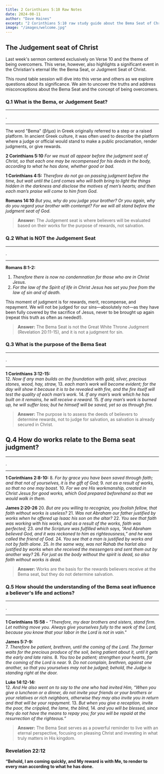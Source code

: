 ```yaml
---
title: 2 Corinthians 5:10 Raw Notes
date: 2024-08-11
author: "Dave Haines"
excerpt: "2 Corinthians 5:10 raw study guide about the Bema Seat of Christ"
image: "/images/welcome.jpg"
---
```


## The Judgement seat of Christ

Last week's sermon centered exclusively on Verse 10 and the theme of being overcomers. This verse, however, also highlights a significant event in the Christian's eternal life: the Bema Seat, or Judgment Seat of Christ.

This round table session will dive into this verse and others as we explore questions about its significance. We aim to uncover the truths and address misconceptions about the Bema Seat and the concept of being overcomers.

### Q.1 What is the Bema, or Judgement Seat?

---
.

---

The word "Bema" (βῆμα) in Greek originally referred to a step or a raised platform. In ancient Greek culture, it was often used to describe the platform where a judge or official would stand to make a public proclamation, render judgments, or give rewards.

**2 Corinthians 5:10** *For we must all appear before the judgment seat of Christ, so that each one may be recompensed for his deeds in the body, according to what he has done, whether good or bad.*

**1 Corinthians 4:5:** *Therefore do not go on passing judgment before the time, but wait until the Lord comes who will both bring to light the things hidden in the darkness and disclose the motives of men’s hearts; and then each man’s praise will come to him from God.*

**Romans 14:10** *But you, why do you judge your brother? Or you again, why do you regard your brother with contempt? For we will all stand before the judgment seat of God.*

> **Answer:** The Judgement seat is where believers will be evaluated based on their works for the purpose of rewards, not salvation.


### Q.2 What is NOT the Judgement Seat

---
.

---

**Romans 8:1-2:**
1. *Therefore there is now no condemnation for those who are in Christ Jesus.* 
2. *For the law of the Spirit of life in Christ Jesus has set you free from the law of sin and of death.*

This moment of judgment is for rewards, merit, recompense, and repayment. We will not be judged for our sins—absolutely not—as they have been fully covered by the sacrifice of Jesus, never to be brought up again (repeat this truth as often as needed!).

> **Answer:** The Bema Seat is not the Great White Throne Judgment (Revelation 20:11-15), and it is not a judgment for sin.


### Q.3 What is the purpose of the Bema Seat

---
.

---

**1 Corinthians 3:12-15:**  
12. *Now if any man builds on the foundation with gold, silver, precious stones, wood, hay, straw,*
13. *each man’s work will become evident; for the day will show it because it is to be revealed with fire, and the fire itself will test the quality of each man’s work.* 
14. *If any man’s work which he has built on it remains, he will receive a reward.* 
15. *If any man’s work is burned up, he will suffer loss; but he himself will be saved, yet so as through fire.*

> **Answer:** The purpose is to assess the deeds of believers to determine rewards, not to judge for salvation, as salvation is already secured in Christ.

## Q.4 How do works relate to the Bema seat judgment?

---
.

---

**1 Corinthians 2:8-10:**
8. *For by grace you have been saved through faith; and that not of yourselves, it is the gift of God;* 
9. *not as a result of works, so that no one may boast.* 
10. *For we are His workmanship, created in Christ Jesus for good works, which God prepared beforehand so that we would walk in them.*

**James 2:20-26**
20. *But are you willing to recognize, you foolish fellow, that faith without works is useless?* 
21. *Was not Abraham our father justified by works when he offered up Isaac his son on the altar?* 
22. *You see that faith was working with his works, and as a result of the works, faith was perfected;* 
23. *and the Scripture was fulfilled which says, “And Abraham believed God, and it was reckoned to him as righteousness,” and he was called the friend of God.* 
24. *You see that a man is justified by works and not by faith alone.* 
25. *In the same way, was not Rahab the harlot also justified by works when she received the messengers and sent them out by another way?* 
26. *For just as the body without the spirit is dead, so also faith without works is dead.*

> **Answer:** Works are the basis for the rewards believers receive at the Bema seat, but they do not determine salvation.

### Q.5 How should the understanding of the Bema seat influence a believer's life and actions?

---
.

---

**1 Corinthians 15:58 -** *"Therefore, my dear brothers and sisters, stand firm. Let nothing move you. Always give yourselves fully to the work of the Lord, because you know that your labor in the Lord is not in vain."*

**James 5:7-9:**  
7. *Therefore be patient, brethren, until the coming of the Lord. The farmer waits for the precious produce of the soil, being patient about it, until it gets the early and late rains.* 
8. *You too be patient; strengthen your hearts, for the coming of the Lord is near.* 
9. *Do not complain, brethren, against one another, so that you yourselves may not be judged; behold, the Judge is standing right at the door.*

**Luke 14:12-14:**  
12. *And He also went on to say to the one who had invited Him, “When you give a luncheon or a dinner, do not invite your friends or your brothers or your relatives or rich neighbors, otherwise they may also invite you in return and that will be your repayment.* 
13. *But when you give a reception, invite the poor, the crippled, the lame, the blind,* 
14. *and you will be blessed, since they do not have the means to repay you; for you will be repaid at the resurrection of the righteous.”*

> **Answer:** The Bema Seat serves as a powerful reminder to live with an eternal perspective, focusing on pleasing Christ and investing in what truly matters in His kingdom.


### Revelation 22:12
**“Behold, I am coming quickly, and My reward is with Me, to render to every man according to what he has done.**